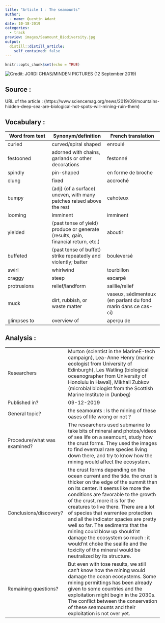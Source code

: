 ```yaml
---
title: "Article 1 : The seamounts"
author:
  - name: Quentin Adant
date: 10-18-2019
categories:
  - track
preview: images/Seamount_Biodiversity.jpg
output:
  distill::distill_article:
    self_contained: false
---
```


```r
knitr::opts_chunk$set(echo = TRUE)
```

![ [Credit: JORDI CHIAS/MINDEN PICTURES](https://www.sciencemag.org/sites/default/files/styles/inline__699w__no_aspect/public/ma_0913_Mountains_Seamount_biodiversity_700px.jpg?itok=Em8gdRlS)](images/Seamount_Biodiversity.jpg)
(12 September 2019)

## Source :

URL of the article : (https://www.sciencemag.org/news/2019/09/mountains-hidden-deep-sea-are-biological-hot-spots-will-mining-ruin-them)

## Vocabulary :

| Word from text | Synonym/definition | French translation |
|----------------|--------------------|--------------------|
|curled          |curved/spiral shaped|enroulé             |
|festooned       |adorned with chains, garlands or other decorations|festonné            |
|spindly         |pin-shaped          |en forme de broche  |
|clung           |fixed               |accroché            |
|bumpy           |(adj) (of a surface) uneven, with many patches raised above the rest|cahoteux            |
|looming         |imminent            |imminent            |
|yielded         |(past tense of yield) produce or generate (results, gain, financial return, etc.)|aboutir             |
|buffeted        |(past tense of buffet) strike repeatedly and violently; batter|bouleversé          |
|swirl           |whirlwind           |tourbillon          |
|craggy          |steep               |escarpé             |
|protrusions     |relief/landform     |saillie/relief      |
|muck            |dirt, rubbish, or waste matter|vaseux, sédimenteux (en parlant du fond marin dans ce cas-ci)|
|glimpses to     |overview of         |aperçu de           |

## Analysis :

|                              |                                                                     |
| ---------------------------- | ------------------------------------------------------------------- |
| Researchers                  | Murton (scientist in the MarineE-tech campaign), Lea-Anne Henry (marine ecologist from University of Edinburgh), Les Watling (biological oceanographer from University of Honolulu in Hawaï), Mikhail Zubkov (microbial biologist from the Scottish Marine Institute in Dunbeg) |
| Published in?                | 09-12-2019                                                       |
| General topic?               | the seamounts : Is the mining of these oases of life wrong or not ?    |
| Procedure/what was examined? | The researchers used submarine to take bits of mineral and photos/videos of sea life on a seamount, study how the crust forms. They used the images to find eventual rare species living down there, and try to know how the mining would affect the ecosystem. |
| Conclusions/discovery?       | the crust forms depending on the ocean current and the tide. the crust is thicker on the edge of the summit than on its center. It seems like more the conditions are favorable to the growth of the crust, more it is for the creatures to live there. There are a lot of species that warrentee protection and all the indicator spacies are pretty well so far. The sediments that the mining could blow up should'nt damage the ecosystem so much : it would'nt choke the sealife and the toxicity of the mineral would be neutralized by its structure. |
| Remaining questions?         | But even with tose results, we still can't know how the mining would damage the ocean ecosystems. Some mining permittings has been already given to some countries and the exploitation might begin in the 2030s. The conflict between the conservation of these seamounts and their exploitation is not over yet. |

